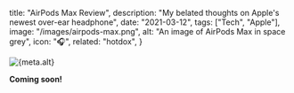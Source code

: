 
  title: "AirPods Max Review",
  description: "My belated thoughts on Apple's newest over-ear headphone",
  date: "2021-03-12",
  tags: ["Tech", "Apple"],
  image: "/images/airpods-max.png",
  alt: "An image of AirPods Max in space grey",
  icon: "🎧",
  related: "hotdox",
}


<div className="flex justify-center">
  <Image
    width={512}
    height={512}
    src={banner}
    alt={meta.alt}
    placeholder="blur"
    priority
  />
</div>

**Coming soon!**
